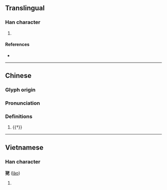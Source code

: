 {{character info/new}}
==Translingual==

===Han character===
{{Han char|rn=94|rad=犬|as=06|sn=9|four=44211|canj=KHJKP|ids=⿰犭老}}

# {{alternative form of|犵|lang=mul|sc=Hani}}

====References====
* {{Han ref|kx=0711.080|dkj=20394|dj=1123.070|hdz=21343.030|uh=72EB|ud=29419|bh=CFC1|bd=53185}}

----
==Chinese==
{{zh-forms}}

===Glyph origin===
{{Han etym}}
{{Han compound|犬|t1=dog|老|c1=s|c2=p|ls=psc}}

===Pronunciation===
{{zh-pron
|m=lǎo
|mc=y
|oc=y
|cat=
}}

===Definitions===
{{zh-hanzi}}

# {{†}} {{zh-only|犵狫}}

----

==Vietnamese==

===Han character===
'''狫''' ([[lào]])

# {{defn|lang=vi}}

{{cln|vi|Han tu}}